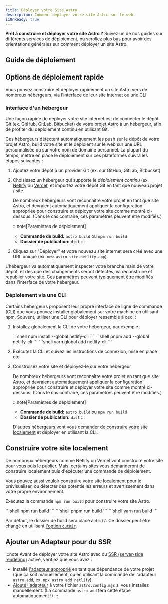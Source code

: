 ```yaml
---
title: Déployer votre Site Astro
description: Comment déployer votre site Astro sur le web.
i18nReady: true
---
```



**Prêt à construire et déployer votre site Astro ?** Suivez un de nos guides sur différents services de déploiement, ou scrollez plus bas pour avoir des orientations générales sur comment déployer un site Astro.

## Guide de déploiement

<DeployGuidesNav />

## Options de déploiement rapide

Vous pouvez construire et déployer rapidement un site Astro vers de nombreux hébergeurs, via l'interface de leur site internet ou une CLI.

### Interface d'un hébergeur

Une façon rapide de déployer votre site internet est de connecter le dépôt Git (ex. GitHub, GitLab, Bitbucket) de votre projet Astro à un hébergeur, afin de profiter du déploiement continu en utilisant Git.

Ces hébergeurs détectent automatiquement les push sur le dépôt de votre projet Astro, build votre site et le déploient sur le web sur une URL personnalisée ou sur votre nom de domaine personnel. La plupart du temps, mettre en place le déploiement sur ces plateformes suivra les étapes suivantes :

1. Ajoutez votre dépôt à un provider Git (ex. sur GitHub, GitLab, Bitbucket)

1. Choisissez un hébergeur qui supporte le *déploiement continu* (ex. [Netlify](/fr/guides/deploy/netlify/) ou [Vercel](/fr/guides/deploy/vercel/)) et importez votre dépôt Git en tant que nouveau projet / site.

    De nombreux hébergeurs vont reconnaître votre projet en tant que site Astro, et devraient automatiquement appliquer la configuration appropriée pour construire et déployer votre site comme montré ci-dessous. (Dans le cas contraire, ces paramètres peuvent être modifiés.)

    :::note[Paramètres de déploiement]
    - **Commande de build:** `astro build` ou `npm run build`
    - **Dossier de publication:** `dist`
    :::

1. Cliquez sur "Déployer" et votre nouveau site internet sera créé avec une URL unique (ex. `new-astro-site.netlify.app`).


L'hébergeur va automatiquement inspecter votre branche main de votre dépôt, et dès que des changements seront détectés, va reconstruire et republier votre site. Ces paramètres peuvent typiquement être modifiés dans l'interface de votre hébergeur.

### Déploiement via une CLI

Certains hébergeurs proposent leur propre interface de ligne de commande (CLI) que vous pouvez installer globalement sur votre machine en utilisant npm. Souvent, utiliser une CLI pour déployer ressemble à ceci :

1. Installez globalement la CLI de votre hébergeur, par exemple :

    <PackageManagerTabs>
        <Fragment slot="npm">
        ```shell
        npm install --global netlify-cli
        ```
        </Fragment>
        <Fragment slot="pnpm">
        ```shell
        pnpm add --global netlify-cli
        ```
        </Fragment>
        <Fragment slot="yarn">
        ```shell
        yarn global add netlify-cli
        ```
        </Fragment>
    </PackageManagerTabs>

1. Exécutez la CLI et suivez les instructions de connexion, mise en place etc.

1. Construisez votre site et déployez-le sur votre hébergeur

    De nombreux hébergeurs vont reconnaître votre projet en tant que site Astro, et devraient automatiquement appliquer la configuration appropriée pour construire et déployer votre site comme montré ci-dessous. (Dans le cas contraire, ces paramètres peuvent être modifiés.)

    :::note[Paramètres de déploiement]
    - **Commande de build:** `astro build` ou `npm run build`
    - **Dossier de publication:** `dist`
    :::


    D'autres hébergeurs vont vous demander de [construire votre site localement](#construire-votre-site-localement) et déployer en utilisant la CLI.

## Construire votre site localement

De nombreux hébergeurs comme Netlify ou Vercel vont construire votre site pour vous puis le publier. Mais, certains sites vous demanderont de construire localement puis d'exécuter une commande de déploiement.

Vous pouvez aussi vouloir construire votre site localement pour le prévisualiser, ou détecter des potentielles erreurs et avertissement dans votre propre environnement.

Exécutez la commande `npm run build` pour construire votre site Astro.

<PackageManagerTabs>
      <Fragment slot="npm">
      ```shell
      npm run build
      ```
      </Fragment>
      <Fragment slot="pnpm">
      ```shell
      pnpm run build
      ```
      </Fragment>
      <Fragment slot="yarn">
      ```shell
      yarn run build
      ```
      </Fragment>
  </PackageManagerTabs>

Par défaut, le dossier de build sera placé à `dist/`. Ce dossier peut être changé en utilisant [l'option `outDir`](/fr/reference/configuration-reference/#outdir).

## Ajouter un Adapteur pour du SSR

:::note
Avant de déployer votre site Astro avec du [SSR (server-side rendering)](/fr/guides/server-side-rendering/) activé, vérifiez que vous avez :

- Installé [l'adapteur approprié](/fr/guides/server-side-rendering/) en tant que dépendance de votre projet (que ça soit manuellement, ou en utilisant la commande de l'adapteur `astro add`, ex. `npx astro add netlify`).
- [Ajouté l'adapteur](/fr/reference/configuration-reference/#integrations) à votre fichier `astro.config.mjs` si vous installez manuellement. (La commande `astro add` fera cette étape automatiquement !)
:::
